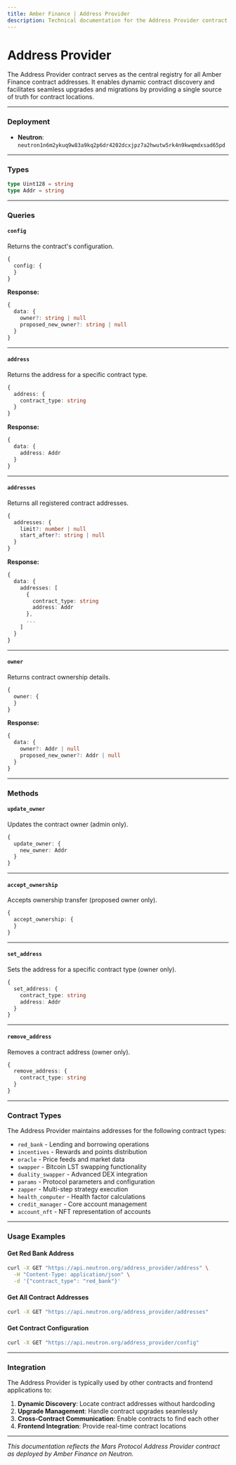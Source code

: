 ```yaml
---
title: Amber Finance | Address Provider
description: Technical documentation for the Address Provider contract that acts as a registry of Amber Finance contract addresses.
---
```


# Address Provider

The Address Provider contract serves as the central registry for all Amber Finance contract addresses. It enables dynamic contract discovery and facilitates seamless upgrades and migrations by providing a single source of truth for contract locations.

---

### Deployment

- **Neutron**: `neutron1n6m2ykuq9w83a9kq2p6dr4202dcxjpz7a2hwutw5rk4n9kwqmdxsad65pd`

---

### Types

```ts
type Uint128 = string
type Addr = string
```

---

### Queries

#### `config`

Returns the contract's configuration.

```ts
{
  config: {
  }
}
```

**Response:**

```ts
{
  data: {
    owner?: string | null
    proposed_new_owner?: string | null
  }
}
```

---

#### `address`

Returns the address for a specific contract type.

```ts
{
  address: {
    contract_type: string
  }
}
```

**Response:**

```ts
{
  data: {
    address: Addr
  }
}
```

---

#### `addresses`

Returns all registered contract addresses.

```ts
{
  addresses: {
    limit?: number | null
    start_after?: string | null
  }
}
```

**Response:**

```ts
{
  data: {
    addresses: [
      {
        contract_type: string
        address: Addr
      },
      ...
    ]
  }
}
```

---

#### `owner`

Returns contract ownership details.

```ts
{
  owner: {
  }
}
```

**Response:**

```ts
{
  data: {
    owner?: Addr | null
    proposed_new_owner?: Addr | null
  }
}
```

---

### Methods

#### `update_owner`

Updates the contract owner (admin only).

```ts
{
  update_owner: {
    new_owner: Addr
  }
}
```

---

#### `accept_ownership`

Accepts ownership transfer (proposed owner only).

```ts
{
  accept_ownership: {
  }
}
```

---

#### `set_address`

Sets the address for a specific contract type (owner only).

```ts
{
  set_address: {
    contract_type: string
    address: Addr
  }
}
```

---

#### `remove_address`

Removes a contract address (owner only).

```ts
{
  remove_address: {
    contract_type: string
  }
}
```

---

### Contract Types

The Address Provider maintains addresses for the following contract types:

- `red_bank` - Lending and borrowing operations
- `incentives` - Rewards and points distribution
- `oracle` - Price feeds and market data
- `swapper` - Bitcoin LST swapping functionality
- `duality_swapper` - Advanced DEX integration
- `params` - Protocol parameters and configuration
- `zapper` - Multi-step strategy execution
- `health_computer` - Health factor calculations
- `credit_manager` - Core account management
- `account_nft` - NFT representation of accounts

---

### Usage Examples

#### Get Red Bank Address

```bash
curl -X GET "https://api.neutron.org/address_provider/address" \
  -H "Content-Type: application/json" \
  -d '{"contract_type": "red_bank"}'
```

#### Get All Contract Addresses

```bash
curl -X GET "https://api.neutron.org/address_provider/addresses"
```

#### Get Contract Configuration

```bash
curl -X GET "https://api.neutron.org/address_provider/config"
```

---

### Integration

The Address Provider is typically used by other contracts and frontend applications to:

1. **Dynamic Discovery**: Locate contract addresses without hardcoding
2. **Upgrade Management**: Handle contract upgrades seamlessly
3. **Cross-Contract Communication**: Enable contracts to find each other
4. **Frontend Integration**: Provide real-time contract locations

---

_This documentation reflects the Mars Protocol Address Provider contract as deployed by Amber Finance on Neutron._
